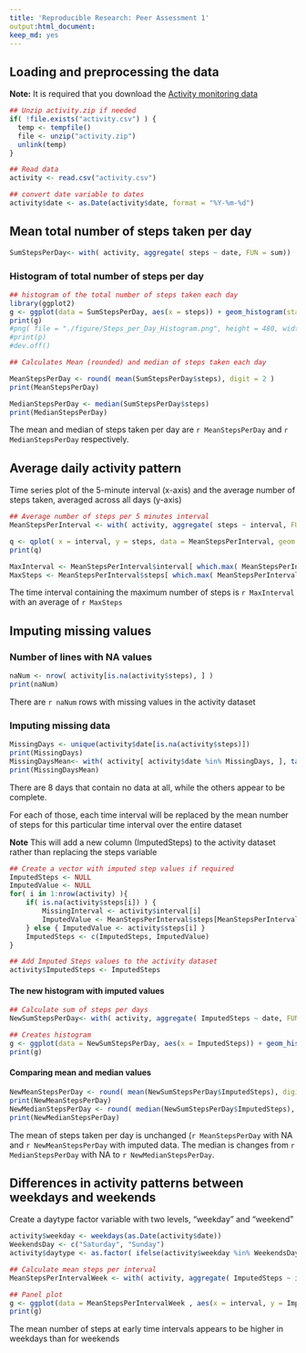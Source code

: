 ```yaml
---
title: 'Reproducible Research: Peer Assessment 1'
output:html_document:
keep_md: yes
---
```



## Loading and preprocessing the data

**Note:** It is required that you download the [Activity monitoring data](https://d396qusza40orc.cloudfront.net/repdata%2Fdata%2Factivity.zip)

```r

## Unzip activity.zip if needed
if( !file.exists("activity.csv") ) {
  temp <- tempfile()
  file <- unzip("activity.zip")
  unlink(temp)
}

## Read data
activity <- read.csv("activity.csv")

## convert date variable to dates
activity$date <- as.Date(activity$date, format = "%Y-%m-%d")
```

## Mean total number of steps taken per day

```r

SumStepsPerDay<- with( activity, aggregate( steps ~ date, FUN = sum))

```

### Histogram of total number of steps per day
```r

## histogram of the total number of steps taken each day
library(ggplot2)
g <- ggplot(data = SumStepsPerDay, aes(x = steps)) + geom_histogram(stat  ="bin", fill = "steelblue", binwidth = 1000) + ggtitle("Number of steps taken each day" ) + xlab("Steps per day")
print(g)
#png( file = "./figure/Steps_per_Day_Histogram.png", height = 480, width = 480, unit = "px")
#print(p)
#dev.off()

```

```r
## Calculates Mean (rounded) and median of steps taken each day

MeanStepsPerDay <- round( mean(SumStepsPerDay$steps), digit = 2 )
print(MeanStepsPerDay)

MedianStepsPerDay <- median(SumStepsPerDay$steps)
print(MedianStepsPerDay)

```

The mean and median of steps taken per day are `r MeanStepsPerDay` and `r MedianStepsPerDay` respectively.

##  Average daily activity pattern

Time series plot of the 5-minute interval (x-axis) and the average number of steps taken, averaged across all days (y-axis)

```r

## Average number of steps per 5 minutes interval
MeanStepsPerInterval <- with( activity, aggregate( steps ~ interval, FUN = mean, na.rm = TRUE ))

q <- qplot( x = interval, y = steps, data = MeanStepsPerInterval, geom = "line", main = "Average number of steps per 5 minutes intervals")
print(q)

MaxInterval <- MeanStepsPerInterval$interval[ which.max( MeanStepsPerInterval$steps  ) ] 
MaxSteps <- MeanStepsPerInterval$steps[ which.max( MeanStepsPerInterval$steps  ) ] 
```
The time interval containing the maximum number of steps is `r MaxInterval` with an average of `r MaxSteps`


## Imputing missing values

### Number of lines with NA values

```r
naNum <- nrow( activity[is.na(activity$steps), ] )
print(naNum)

```
There are `r naNum` rows with missing values in the activity dataset

### Imputing missing data

```r
MissingDays <- unique(activity$date[is.na(activity$steps)])
print(MissingDays)
MissingDaysMean<- with( activity[ activity$date %in% MissingDays, ], tapply( steps, date, sum, na.rm = TRUE) )
print(MissingDaysMean)
```
There are 8 days that contain no data at all, while the others appear to be complete.

For each of those, each time interval will be replaced by the mean number of steps for this particular time interval over the entire dataset

**Note** This will add a new column (ImputedSteps) to the activity dataset rather than replacing the steps variable

```r

## Create a vector with imputed step values if required
ImputedSteps <- NULL
ImputedValue <- NULL
for( i in 1:nrow(activity) ){
    if( is.na(activity$steps[i]) ) {
        MissingInterval <- activity$interval[i]
        ImputedValue <- MeanStepsPerInterval$steps[MeanStepsPerInterval$interval==MissingInterval]
    } else { ImputedValue <- activity$steps[i] }
    ImputedSteps <- c(ImputedSteps, ImputedValue)
}

## Add Imputed Steps values to the activity dataset
activity$ImputedSteps <- ImputedSteps

```

#### The new histogram with imputed values

```r

## Calculate sum of steps per days
NewSumStepsPerDay<- with( activity, aggregate( ImputedSteps ~ date, FUN = sum))

## Creates histogram
g <- ggplot(data = NewSumStepsPerDay, aes(x = ImputedSteps)) + geom_histogram(stat  ="bin", fill = "steelblue", binwidth = 1000) + ggtitle("Number of steps taken each day (Imputed data)" ) + xlab("Steps per day")
print(g)
```

#### Comparing mean and median values

```r
NewMeanStepsPerDay <- round( mean(NewSumStepsPerDay$ImputedSteps), digit = 2 )
print(NewMeanStepsPerDay)
NewMedianStepsPerDay <- round( median(NewSumStepsPerDay$ImputedSteps), digit = 2)
print(NewMedianStepsPerDay)

```

The mean of steps taken per day is unchanged (`r MeanStepsPerDay` with NA and `r NewMeanStepsPerDay` with imputed data. The median is changes from `r MedianStepsPerDay` with NA to `r NewMedianStepsPerDay`.

## Differences in activity patterns between weekdays and weekends

Create a daytype factor variable with two levels, "weekday" and "weekend"
```r

activity$weekday <- weekdays(as.Date(activity$date))
WeekendsDay <- c("Saturday", "Sunday")
activity$daytype <- as.factor( ifelse(activity$weekday %in% WeekendsDay, "weekend", "weekday") )

```



```r

## Calculate mean steps per interval
MeanStepsPerIntervalWeek <- with( activity, aggregate( ImputedSteps ~ interval + daytype, FUN = mean, na.rm = TRUE ))

## Panel plot
g <- ggplot(data = MeanStepsPerIntervalWeek , aes(x = interval, y = ImputedSteps, colour = daytype)) + geom_line(stat  ="identity") + ggtitle("Mean steps per 5 minutes interval in weekdays and weekends" ) + facet_grid(daytype~.)
print(g)
```

The mean number of steps at early time intervals appears to be higher in weekdays than for weekends